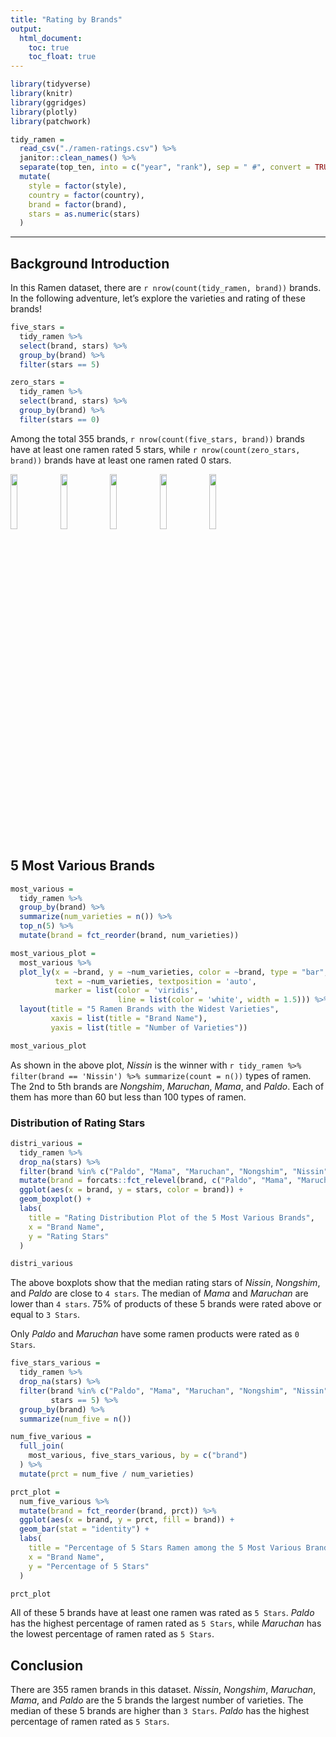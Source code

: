 ```yaml
---
title: "Rating by Brands"
output: 
  html_document:
    toc: true
    toc_float: true
---
```


```r
library(tidyverse)
library(knitr)
library(ggridges)
library(plotly)
library(patchwork)
```


```r
tidy_ramen = 
  read_csv("./ramen-ratings.csv") %>% 
  janitor::clean_names() %>% 
  separate(top_ten, into = c("year", "rank"), sep = " #", convert = TRUE) %>% 
  mutate(
    style = factor(style),
    country = factor(country),
    brand = factor(brand),
    stars = as.numeric(stars)
  )
```

---
## Background Introduction 
In this Ramen dataset, there are `r nrow(count(tidy_ramen, brand))` brands. In the following adventure, let's explore the varieties and rating of these brands!

```r
five_stars =
  tidy_ramen %>%
  select(brand, stars) %>%
  group_by(brand) %>%
  filter(stars == 5)

zero_stars =
  tidy_ramen %>%
  select(brand, stars) %>%
  group_by(brand) %>%
  filter(stars == 0)
```

Among the total 355 brands, `r nrow(count(five_stars, brand)) ` brands have at least one ramen rated 5 stars, while `r nrow(count(zero_stars, brand)) ` brands have at least one ramen rated 0 stars.

<img src="pictures/nissin.jpg" style="width:15%"> <img src="pictures/nongshim.jpg" style="width:15%"> <img src="pictures/maruchan.png" style="width:15%"> <img src="pictures/mama.jpg" style="width:15%"> <img src="pictures/paldo.png" style="width:15%">

## 5 Most Various Brands

```r
most_various = 
  tidy_ramen %>%
  group_by(brand) %>%
  summarize(num_varieties = n()) %>%
  top_n(5) %>%
  mutate(brand = fct_reorder(brand, num_varieties))

most_various_plot =
  most_various %>%
  plot_ly(x = ~brand, y = ~num_varieties, color = ~brand, type = "bar", 
          text = ~num_varieties, textposition = 'auto', 
          marker = list(color = 'viridis', 
                        line = list(color = 'white', width = 1.5))) %>% 
  layout(title = "5 Ramen Brands with the Widest Varieties",
         xaxis = list(title = "Brand Name"),
         yaxis = list(title = "Number of Varieties")) 

most_various_plot
```

As shown in the above plot, *Nissin* is the winner with `r tidy_ramen %>% filter(brand == 'Nissin') %>% summarize(count = n())` types of ramen. The 2nd to 5th brands are *Nongshim*, *Maruchan*, *Mama*, and *Paldo*. Each of them has more than 60 but less than 100 types of ramen.

### Distribution of Rating Stars

```r
distri_various = 
  tidy_ramen %>%
  drop_na(stars) %>%
  filter(brand %in% c("Paldo", "Mama", "Maruchan", "Nongshim", "Nissin")) %>%
  mutate(brand = forcats::fct_relevel(brand, c("Paldo", "Mama", "Maruchan", "Nongshim", "Nissin"))) %>% 
  ggplot(aes(x = brand, y = stars, color = brand)) + 
  geom_boxplot() +
  labs(
    title = "Rating Distribution Plot of the 5 Most Various Brands",
    x = "Brand Name",
    y = "Rating Stars"
  )

distri_various
```

The above boxplots show that the median rating stars of *Nissin*, *Nongshim*, and *Paldo* are close to `4 stars`. The median of  *Mama* and *Maruchan* are lower than `4 stars`. 75% of products of these 5 brands were rated above or equal to `3 Stars`.

Only *Paldo* and *Maruchan* have some ramen products were rated as `0 Stars`.


```r
five_stars_various = 
  tidy_ramen %>%
  drop_na(stars) %>%
  filter(brand %in% c("Paldo", "Mama", "Maruchan", "Nongshim", "Nissin"),
         stars == 5) %>%
  group_by(brand) %>%
  summarize(num_five = n())

num_five_various = 
  full_join(
    most_various, five_stars_various, by = c("brand")
  ) %>%
  mutate(prct = num_five / num_varieties)

prct_plot = 
  num_five_various %>%
  mutate(brand = fct_reorder(brand, prct)) %>% 
  ggplot(aes(x = brand, y = prct, fill = brand)) + 
  geom_bar(stat = "identity") +
  labs(
    title = "Percentage of 5 Stars Ramen among the 5 Most Various Brands",
    x = "Brand Name",
    y = "Percentage of 5 Stars"
  )

prct_plot
```

All of these 5 brands have at least one ramen was rated as `5 Stars`. *Paldo* has the highest percentage of ramen rated as `5 Stars`, while *Maruchan* has the lowest percentage of ramen rated as `5 Stars`.

## Conclusion

There are 355 ramen brands in this dataset. *Nissin*, *Nongshim*, *Maruchan*, *Mama*, and *Paldo* are the 5 brands the largest number of varieties. The median of these 5 brands are higher than `3 Stars`. *Paldo* has the highest percentage of ramen rated as `5 Stars`.

